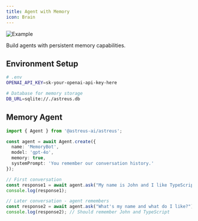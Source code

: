 ```yaml
---
title: Agent with Memory
icon: Brain
---
```


![Example](/docs/example.webp)

Build agents with persistent memory capabilities.

## Environment Setup

```bash
# .env
OPENAI_API_KEY=sk-your-openai-api-key-here

# Database for memory storage
DB_URL=sqlite://./astreus.db
```

## Memory Agent

```typescript
import { Agent } from '@astreus-ai/astreus';

const agent = await Agent.create({
  name: 'MemoryBot',
  model: 'gpt-4o',
  memory: true,
  systemPrompt: 'You remember our conversation history.'
});

// First conversation
const response1 = await agent.ask("My name is John and I like TypeScript");
console.log(response1);

// Later conversation - agent remembers
const response2 = await agent.ask("What's my name and what do I like?");
console.log(response2); // Should remember John and TypeScript
```